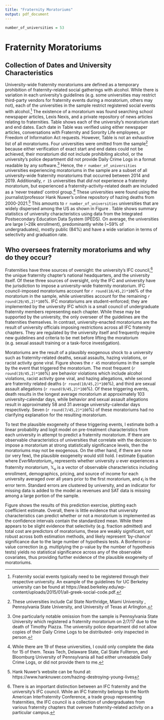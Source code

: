 ```yaml
---
title: "Fraternity Moratoriums"
output: pdf_document
---
```

```r
number_of_universities = 53
```

# Fraternity Moratoriums

## Collection of Dates and University Characteristics

University-wide fraternity moratoriums are defined as a temporary prohibition of fraternity-related social gatherings with alcohol. While there is variation in each university's guidelines (e.g. some universities may restrict third-party vendors for fraternity events during a moratorium, others may not), each of the universities in the sample restrict registered social events with alcohol.^[Fraternity social events typically need to be registered through their respective university. An example of the guidelines for UC Berkeley university can be found at https://lead.berkeley.edu/wp-content/uploads/2015/01/all-greek-social-code.pdf.] The existence of a moratorium was found searching school newspaper articles, Lexis Nexis, and a private repository of news articles relating to fraternities. Table \ref{tab:closure_table} shows each of the university's moratorium start and end dates. Each date in Table \ref{tab:closure_table} was verified using either newspaper articles, conversations with Fraternity and Sorority Life employees, or Freedom of Information Act requests. However, Table \ref{tab:closure_table} is not an exhaustive list of all moratoriums. Four universities were omitted from the sample^[These universities include Cal State Northridge, Miami University , Pennsylvania State University, and University of Texas at Arlington.] because either verification of exact start and end dates could not be achieved, their moratorium did not include prohibiting alcohol, or the university's police department did not provide Daily Crime Logs in a format readable by any software.^[One particularly notable omission from the sample is Pennsylvania State University which registered a fraternity moratorium on 2/7/17 due to the death of Timothy Piazza. The university police department did not allow copies of their Daily Crime Logs to be distributed- only inspected in person.] Hence, the `r number_of_universities` universities experiencing moratoriums in the sample are a subset of all university-wide fraternity moratoriums that occurred between 2014 and 2019. Additionally, `r 15` universities that *did not* experience a fraternity moratorium, but experienced a fraternity-activity-related death are included as a 'never treated' control group.^[While there are 19 of these universities, I could only complete the data for 15 of them. Texas Tech, Delaware State, Cal State Fullteron, and Bloomburg University of Pennsylvania all had either unreadable Daily Crime Logs, or did not provide them to me.] These universities were found using the journalist/professor Hank Nuwer's online repository of hazing deaths from 2000-2021.^[Hank Nuwer's website can be found at: https://www.hanknuwer.com/hazing-destroying-young-lives] This amounts to `r number_of_universities` universities that are widely dispersed among the US as shown in Figure \ref{map}. Table \ref{tab:university_characteristics} shows summary statistics of university characteristics using data from the Integrated Postsecondary Education Data System (IPEDS). On average, the universities are large (~28k enrollment), predominantly white (~59% of undergraduates), mostly public (84%) and have a wide variation in terms of selectivity and graduation rate. 

## Who oversees fraternity moratoriums and why do they occur? {#prediction}

Fraternities have three sources of oversight: the university's IFC council,^[There is an important distinction between an IFC fraternity and the university's IFC council. While an IFC fraternity belongs to the North American Interfraternity Conference, a trade group representing fraternities, the IFC council is a collection of undergraduates from various fraternity chapters that oversee fraternity-related activity on a particular campus.] the unique fraternity chapter's national headquarters, and the university itself. Of these three sources of oversight, only the IFC and university have the jurisdiction to impose a university-wide fraternity moratorium. IFC council-imposed moratoriums account for `r round(16/45,2)*100`% of the moratorium in the sample, while universities account for the remaining `r round(29/45,2)*100`%. IFC moratoriums are student-enforced; they are implemented by the university IFC which is a small council of undergraduate fraternity members representing each chapter. While these may be supported by the university, the only overseer of the guidelines are the fraternities themselves. In contrast, university-enacted moratoriums are the result of university officials imposing restrictions across all IFC fraternity chapters. They are regulated by the university itself and frequently require new guidelines and criteria to be met before lifting the moratorium (e.g. sexual assault training or a task-force investigation). 

Moratoriums are the result of a plausibly exogenous shock to a university such as fraternity-related deaths, sexual assaults, hazing violations, or racist activity gone viral. Figure \ref{trigger_plot} shows the `r 45` moratoriums in the sample by the event that triggered the moratorium. The most frequent (`r round(19/45,2)*100`%) are behavior violations which include alcohol violations, racist activity gone viral, and hazing allegations, while second are fraternity related deaths (`r round(10/45,2)*100`%), and third are sexual assault allegations (`r round(9/45,2)*100`%). Of these triggering events, death results in the longest average moratorium at approximately 103 university-calendar days, while behavior and sexual assault allegations result in approximately 58 and 31 average university-calendar days respectively. Seven (`r round(7/45,2)*100`%) of these moratoriums had no clarifying explanation for the resulting moratorium. 

To test the plausible exogeneity of these triggering events, I estimate both a linear probability and logit model on pre-treatment characteristics from each university in attempt to predict a fraternity moratorium. If there are observable characteristics of universities that correlate with the decision to impose a moratorium at strong statistically significance levels, then the moratoriums may not be exogenous. On the other hand, if there are none (or very few), the plausible exogeneity would still hold. I estimate Equation \ref{prediction_model} where $EverMoratorium_u$ represents whether university $u$ ever experiences a fraternity moratorium, $\mathbb{X}_u$ is a vector of observable characteristics including enrollment, demographics, pricing, and source of income for each university averaged over all years prior to the first moratorium, and $\epsilon_i$ is the error term. Standard errors are clustered by university, and an indicator for missing data is added to the model as revenues and SAT data is missing among a large portion of the sample.

```{=tex}
\begin{equation}\label{prediction_model}
EverMoratorium_u = \gamma \mathbb{X}_{u} + \epsilon_u
\end{equation}
```

Figure \ref{predict_moratorium} shows the results of this prediction exercise, plotting each coefficient estimate. Overall, there is little evidence that university characteristics can predict whether or not a moratorium is implemented as the confidence intervals contain the standardized mean. While there appears to be slight evidence that selectivity (e.g. fraction admitted) and total cost are predictors of moratoriums, these are weakly significant, not robust across both estimation methods, and likely represent 'by-chance' significance due to the large number of hypothesis tests. A Bonferroni p-value correction (e.g. multiplying the p-value by the number of hypothesis tests) yields no statistical significance across any of the observable covariates, thus providing further evidence of the plausible exogeneity of moratoriums. 




